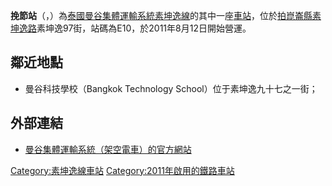 {{Infobox station
| name = [[File:BTS_E10.svg|40px]]<br/>挽節<br />{{lang|th|บางจาก}}
| type = {{rint|bangkok|Sukhumvit}}
| image = 
| image_caption = 
| address = [[曼谷|曼谷]]{{link-en|帕卡隆縣|Phra Khanong District}}
| coordinates = 
| owned = {{link-en|曼谷大都會管理局|Bangkok Metropolitan Administration}}（BMA）
| operator = [[BTS集團控股|曼谷大眾交通系統公共有限公司]]（BTSC）
| line = [[素坤逸線|素坤逸線]]
| other = 
| code = E10
| opened = 2011年8月12日
| services = 
| image_size = 
}}
'''挽節站'''（{{thai|t=สถานีบางจาก|phon=S̄t̄hānī bāngcāk|r=Sathani Bang Chak}}，{{IPA-th|sā.tʰǎː.nīː bāːŋ t͡ɕàːk}}）為[[泰國|泰國]][[曼谷集體運輸系統|曼谷集體運輸系統]][[素坤逸線|素坤逸線]]的其中一座[[車站|車站]]，位於[[拍崑崙縣|拍崑崙縣]][[素坤逸路|素坤逸路]]素坤逸97街，站碼為E10，於2011年8月12日開始營運。

== 鄰近地點 ==
* 曼谷科技學校（Bangkok Technology School）位于素坤逸九十七之一街；

== 外部連結 ==
* [https://web.archive.org/web/20081217025639/http://www.bts.co.th/en/index.asp 曼谷集體運輸系統（架空電車）的官方網站]
{{素坤逸線}}
[[Category:素坤逸線車站|Category:素坤逸線車站]]
[[Category:2011年啟用的鐵路車站|Category:2011年啟用的鐵路車站]]